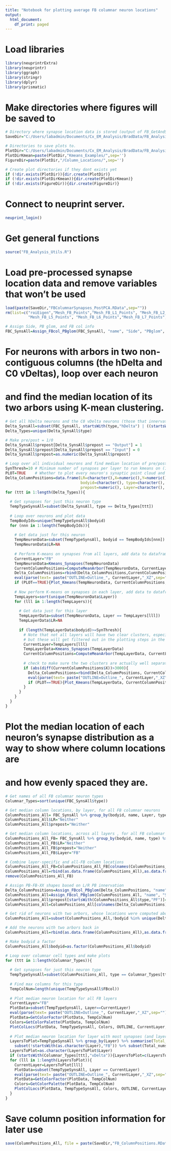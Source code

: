 ```yaml
---
title: "Notebook for plotting average FB columnar neuron locations"
output:
  html_document:
    df_print: paged
---
```


# Load libraries
```r
library(neuprintrExtra)
library(neuprintr)
library(ggraph)
library(stringr)
library(dplyr)
library(prismatic)
```

# Make directories where figures will be saved to
```r

# Directory where synapse location data is stored (output of FB_GetAndSave_Synapses.Rmd)
SaveDir="C:/Users/labadmin/Documents/Cx_EM_Analysis/BradData/FB_Analysis/"

# Directories to save plots to.
PlotDir="C:/Users/labadmin/Documents/Cx_EM_Analysis/BradData/FB_Analysis/Figure_ColumnLocations/"
PlotDirKmean=paste(PlotDir,"Kmeans_Examples/",sep='')
FigureDir=paste(PlotDir,"/Column_Locations/",sep='')

# Create plot directories if they dont exists yet
if (!dir.exists(PlotDir)){dir.create(PlotDir)}
if (!dir.exists(PlotDirKmean)){dir.create(PlotDirKmean)}
if (!dir.exists(FigureDir)){dir.create(FigureDir)}

```

# Connect to neuprint server.
```r
neuprint_login()
```

# Get general functions
```r

source("FB_Analysis_Utils.R")

```

# Load pre-processed synapse location data and remove variables that won't be used
```r

load(paste(SaveDir,"FBColumnarSynapses_PostPCA.RData",sep=""))
rm(list=c("roiEigen","Mesh_FB_Points","Mesh_FB_L1_Points", "Mesh_FB_L2_Points","Mesh_FB_L3_Points", "Mesh_FB_L4_Points",
          "Mesh_FB_L5_Points", "Mesh_FB_L6_Points","Mesh_FB_L7_Points", "Mesh_FB_L8_Points", "Mesh_FB_L9_Points","origin"))

# Assign Side, PB glom, and FB col info
FBC_SynsAll=Assign_FBcol_PBglom(FBC_SynsAll, "name", "Side", "PBglom", "FBcol")

```


# For neurons with arbors in two non-contiguous columns (the hDelta and C0 vDeltas), loop over each neuron
# and find the median location of its two arbors using K-mean clustering.
```r

# Get all hDelta neurons and the C0 vDelta neurons (those that innervate C1/C9)
Delta_SynsAll=subset(FBC_SynsAll, startsWith(type,"hDelta") | ((startsWith(type,"vDelta") & FBcol=="C0")) )
Delta_Types=unique(Delta_SynsAll$type)

# Make pre/post = 1/0
Delta_SynsAll$prepost[Delta_SynsAll$prepost == "Output"] = 1
Delta_SynsAll$prepost[Delta_SynsAll$prepost == "Input"] = 0
Delta_SynsAll$prepost=as.numeric(Delta_SynsAll$prepost)

# Loop over all individual neurons and find median location of pre/post arbors
SynThresh=10 # Minimum number of synapses per layer to run kmeans on (10 is good here)
PLOT=TRUE    # Whether to plot every neuron's synaptic point cloud and kmean groups
Delta_ColumnPositions=data.frame(LR=character(),X=numeric(),Y=numeric(), Z=numeric(), 
                                 bodyid=character(), type=character(), name=character(),
                                 prepost=numeric(), Layer=character(), numsyns=numeric())
for (ttt in 1:length(Delta_Types)){
  
  # Get synapses for just this neuron type
  TempTypeSynsAll=subset(Delta_SynsAll, type == Delta_Types[ttt])
  
  # Loop over neurons and plot data
  TempBodyIds=unique(TempTypeSynsAll$bodyid)
  for (nnn in 1:length(TempBodyIds)){
    
    # Get data just for this neuron
    TempNeuronData=subset(TempTypeSynsAll, bodyid == TempBodyIds[nnn])
    TempNeuronData$LR=NA
    
    # Perform K-means on synapses from all layers, add data to dataframe, and plot
    CurrentLayer="FB"
    TempNeuronData=Kmeans_Synapses(TempNeuronData)
    CurrentColumnPositions=ComputeMeanArbor(TempNeuronData, CurrentLayer)
    Delta_ColumnPositions=rbind(Delta_ColumnPositions,CurrentColumnPositions)
    eval(parse(text= paste("OUTLINE=Outline_", CurrentLayer,"_XZ",sep="")))
    if (PLOT==TRUE){Plot_Kmeans(TempNeuronData, CurrentColumnPositions, OUTLINE, CurrentLayer, PlotDirKmean)}
    
    # Now perform K-means on synapses in each layer, add data to dataframe
    TempLayers=sort(unique(TempNeuronData$Layer))
    for (lll in 1:length(TempLayers)){
  
      # Get data just for this layer
      TempLayerData=subset(TempNeuronData, Layer == TempLayers[lll])
      TempLayerData$LR=NA
      
      if (length(TempLayerData$bodyid)>=SynThresh){
        # Note that not all layers will have two clear clusters, especially those with very few synapses,
        # but these will get filtered out in the plotting steps in the next section.
        CurrentLayer=TempLayers[lll]
        TempLayerData=Kmeans_Synapses(TempLayerData)
        CurrentColumnPositions=ComputeMeanArbor(TempLayerData, CurrentLayer)
        
        # check to make sure the two clusters are actually well separated in space before adding to dataframe.
        if (abs(diff(CurrentColumnPositions$X))>3000){ 
          Delta_ColumnPositions=rbind(Delta_ColumnPositions, CurrentColumnPositions)
          eval(parse(text= paste("OUTLINE=Outline_", CurrentLayer,"_XZ",sep="")))
          if (PLOT==TRUE){Plot_Kmeans(TempLayerData, CurrentColumnPositions, OUTLINE, CurrentLayer, PlotDirKmean)}
        }
      }
    }
  }
}

```


# Plot the median location of each neuron's synapse distribution as a way to show where column locations are
# and how evenly spaced they are.
```r

# Get names of all FB columnar neuron types
Columnar_Types=sort(unique(FBC_SynsAll$type))

# Get median column locations, by layer, for all FB columnar neurons 
ColumnPositions_All= FBC_SynsAll %>% group_by(bodyid, name, Layer, type) %>% summarise(X=median(X),Y=median(Y), Z=median(Z), numsyns=n())
ColumnPositions_All$LR="Neither"
ColumnPositions_All$prepost="Neither"

# Get median column locations, across all layers , for all FB columnar neurons 
ColumnPositions_All_FB= FBC_SynsAll %>% group_by(bodyid, name, type) %>% summarise(X=median(X),Y=median(Y), Z=median(Z), numsyns=n())
ColumnPositions_All_FB$LR="Neither"
ColumnPositions_All_FB$prepost="Neither"
ColumnPositions_All_FB$Layer="FB"

# Combine layer-specific and all-FB column locations
ColumnPositions_All_FB=ColumnPositions_All_FB[colnames(ColumnPositions_All)]
ColumnPositions_All=rbind(as.data.frame(ColumnPositions_All),as.data.frame(ColumnPositions_All_FB))
remove(ColumnPositions_All_FB)

# Assign PB-FB-XX shapes based on L/R PB innervation
Delta_ColumnPositions=Assign_FBcol_PBglom(Delta_ColumnPositions, "name", "Side", "PBglom", "FBcol")
ColumnPositions_All=Assign_FBcol_PBglom(ColumnPositions_All, "name", "Side", "PBglom", "FBcol")
ColumnPositions_All$prepost[startsWith(ColumnPositions_All$type,"PF")]=ColumnPositions_All$Side[startsWith(ColumnPositions_All$type,"PF")]
ColumnPositions_All=ColumnPositions_All[colnames(Delta_ColumnPositions)]

# Get rid of neurons with two arbors, whose locations were computed above
ColumnPositions_All=subset(ColumnPositions_All,!bodyid %in% unique(Delta_ColumnPositions$bodyid))

# Add the neurons with two arbors back in
ColumnPositions_All=rbind(as.data.frame(ColumnPositions_All),as.data.frame(Delta_ColumnPositions))

# Make bodyid a factor
ColumnPositions_All$bodyid=as.factor(ColumnPositions_All$bodyid)

# Loop over columnar cell types and make plots
for (ttt in 1:length(Columnar_Types)){
  
  # Get synapses for just this neuron type
  TempTypeSynsAll=subset(ColumnPositions_All, type == Columnar_Types[ttt])
  
  # Find max columns for this type
  TempColNum=length(unique(TempTypeSynsAll$FBcol))
    
  # Plot median neuron location for all FB layers
  CurrentLayer="FB"
  PlotData=subset(TempTypeSynsAll, Layer==CurrentLayer)
  eval(parse(text= paste("OUTLINE=Outline_", CurrentLayer,"_XZ",sep="")))
  PlotData=GetColorFactor(PlotData, TempColNum)
  Colors=GetColorPalette(PlotData, TempColNum)
  PlotColLocs(PlotData, TempTypeSynsAll, Colors, OUTLINE, CurrentLayer, FigureDir)
  
  # Plot median neuron location for layer with most synapses (and layer 1 for vDelta types)
  LayersToPlot=TempTypeSynsAll %>% group_by(Layer) %>% summarise(Total_numsyns=sum(numsyns)) %>%
    subset(!startsWith(as.character(Layer),"FB")) %>% subset(Total_numsyns==max(Total_numsyns))
  LayersToPlot=as.character(LayersToPlot$Layer)
  if (startsWith(Columnar_Types[ttt],"vDelta")){LayersToPlot=c(LayersToPlot,"L1")}
  for (lll in 1:length(LayersToPlot)){
    CurrentLayer=LayersToPlot[lll]
    PlotData=subset(TempTypeSynsAll, Layer == CurrentLayer)
    eval(parse(text= paste("OUTLINE=Outline_", CurrentLayer,"_XZ",sep="")))
    PlotData=GetColorFactor(PlotData, TempColNum)
    Colors=GetColorPalette(PlotData, TempColNum)
    PlotColLocs(PlotData, TempTypeSynsAll, Colors, OUTLINE, CurrentLayer, FigureDir)
  }
}

```


# Save column position information for later use
```r

save(ColumnPositions_All, file = paste(SaveDir,"FB_ColumnPositions.RData",sep=""))

```

